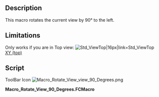 <languages/>
{{Macro
|Name=Macro Rotate View by 90°
|Icon=Macro Rotate View view 90 Degrees.png
|Description=This macro rotates the current view by 90° to the left. Only works if you are in [[Std_ViewTop|Top view]].
|Author=Yorik
|Version=01.00
|Date=2010-11-17
|FCVersion=All
|Download=[https://wiki.freecad.org/images/a/a0/Macro_Rotate_View_view_90_Degrees.png ToolBar Icon]
|SeeAlso=[[Macro_Rotate_ViewAxonometric|Macro Rotate ViewAxonometric]], [[Macro_Rotate_View_Free|Macro Rotate View Free]]
}}

==Description==

This macro rotates the current view by 90° to the left.

==Limitations==

Only works if you are in Top view: [[Image:View-top.svg|Std_ViewTop|16px|link=Std_ViewTop]] [[Std_ViewTop|XY (top)]]

==Script==

ToolBar Icon [[Image:Macro Rotate View view 90 Degrees.png]]

'''Macro_Rotate_View_90_Degrees.FCMacro'''

{{MacroCode|code=
import math
from pivy import coin
cam = Gui.ActiveDocument.ActiveView.getCameraNode()
rot = coin.SbRotation()
rot.setValue(coin.SbVec3f(0,0,1),math.pi/2)
nrot = cam.orientation.getValue() * rot
cam.orientation = nrot
}}


{{clear}}